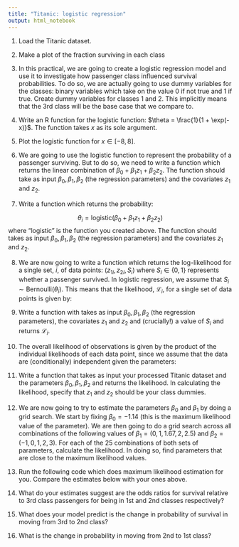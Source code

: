 ```yaml
---
title: "Titanic: logistic regression"
output: html_notebook
---
```


1. Load the Titanic dataset.

2. Make a plot of the fraction surviving in each class

3. In this practical, we are going to create a logistic regression model and use it to investigate how passenger class influenced survival probabilities. To do so, we are actually going to use dummy variables for the classes: binary variables which take on the value 0 if not true and 1 if true. Create dummy variables for classes 1 and 2. This implicitly means that the 3rd class will be the base case that we compare to.

4. Write an R function for the logistic function: $\theta = \frac{1}{1 + \exp(-x)}$. The function takes $x$ as its sole argument.

5. Plot the logistic function for $x\in[-8,8]$.

6. We are going to use the logistic function to represent the probability of a passenger surviving. But to do so, we need to write a function which returns the linear combination of $\beta_0 + \beta_1 z_1 + \beta_2 z_2$. The function should take as input $\beta_0, \beta_1, \beta_2$ (the regression parameters) and the covariates $z_1$ and $z_2$.

7. Write a function which returns the probability:

$$
\theta_i = \text{logistic}(\beta_0 + \beta_1 z_1 + \beta_2 z_2)
$$
where "logistic" is the function you created above. The function should takes as input $\beta_0, \beta_1, \beta_2$ (the regression parameters) and the covariates $z_1$ and $z_2$.

8. We are now going to write a function which returns the log-likelihood for a single set, $i$, of data points: $(z_{1i}, z_{2i}, S_i)$ where $S_i\in\{0,1\}$ represents whether a passenger survived. In logistic regression, we assume that $S_i\sim \text{Bernoulli}(\theta_i)$. This means that the likelihood, $\mathcal{L}_i$, for a single set of data points is given by:

9. Write a function with takes as input $\beta_0, \beta_1, \beta_2$ (the regression parameters), the covariates $z_1$ and $z_2$ and (crucially!) a value of $S_i$ and returns $\mathcal{L}_i$.

10. The overall likelihood of observations is given by the product of the individual likelihoods of each data point, since we assume that the data are (conditionally) independent given the parameters:

11. Write a function that takes as input your processed Titanic dataset and the parameters $\beta_0, \beta_1, \beta_2$ and returns the likelihood. In calculating the likelihood, specify that $z_1$ and $z_2$ should be your class dummies.

12. We are now going to try to estimate the parameters $\beta_0$ and $\beta_1$ by doing a grid search. We start by fixing $\beta_0=-1.14$ (this is the maximum likelihood value of the parameter). We are then going to do a grid search across all combinations of the following values of $\beta_1=(0, 1, 1.67, 2, 2.5)$ and $\beta_2=(-1, 0, 1, 2, 3)$. For each of the 25 combinations of both sets of parameters, calculate the likelihood. In doing so, find parameters that are close to the maximum likelihood values.

13. Run the following code which does maximum likelihood estimation for you. Compare the estimates below with your ones above.

14. What do your estimates suggest are the odds ratios for survival relative to 3rd class passengers for being in 1st and 2nd classes respectively?

15. What does your model predict is the change in probability of survival in moving from 3rd to 2nd class?

16. What is the change in probability in moving from 2nd to 1st class?
